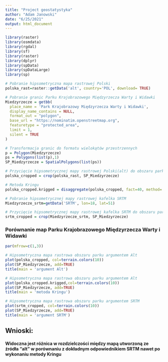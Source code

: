 ```yaml
---
title: "Project geostatystyka"
author: "Adam Janowski"
date: "6/25/2021"
output: html_document
---
```


```r
library(raster)
library(osmdata)
library(rgdal)
library(sf)
library(raster)
library(dplyr)
library(spData)
library(spDataLarge)
library(sp)

# Pobranie hipsometryczna mapa rastrowej Polski
polska_rast=raster::getData('alt', country='POL', download= TRUE)

# Pobranie granic Parku Krajobrazowego Międzyrzecza Warty i Widawki
Miedzyrzecze = getbb(
  place_name = 'Park Krajobrazowy Międzyrzecza Warty i Widawki',
  display_name_contains = NULL,
  format_out = "polygon",
  base_url = "https://nominatim.openstreetmap.org",
  featuretype = "protected_area",
  limit = 1,
  silent = TRUE
)

# Transformacja granic do formatu wielokątów przestrzennych 
p = Polygon(Miedzyrzecze)
ps = Polygons(list(p),1)
SP_Miedzyrzecze = SpatialPolygons(list(ps))

# Przycięcie hipsometrycznej mapy rastrowej Polski(alt) do obszaru parku
polska_cropped = crop(polska_rast, SP_Miedzyrzecze)

# Metoda Kringu
polska_cropped.krigged = disaggregate(polska_cropped, fact=40, method='bilinear')

# Pobranie hipsometrycznej mapy rastrowej kafelka SRTM
Miedzyrzecze_srtm=getData('SRTM', lon=18, lat=51)

# Przycięcie hipsometrycznej mapy rastrowej kafelka SRTM do obszaru parku
srtm_cropped = crop(Miedzyrzecze_srtm, SP_Miedzyrzecze)
```

### Porównanie map Parku Krajobrazowego Międzyrzecza Warty i Widawki

```r

par(mfrow=c(1,3))

# Hipsometryczna mapa rastrowa obszaru parku argumentem Alt
plot(polska_cropped, col=terrain.colors(10))
plot(SP_Miedzyrzecze, add=TRUE)
title(main = 'argument Alt')

# Hipsometryczna mapa rastrowa obszaru parku argumentem Alt
plot(polska_cropped.krigged,col=terrain.colors(10))
plot(SP_Miedzyrzecze, add=TRUE)
title(main = 'metoda Kringu')

# Hipsometryczna mapa rastrowa obszaru parku argumentem SRTM
plot(srtm_cropped, col=terrain.colors(10))
plot(SP_Miedzyrzecze, add=TRUE)
title(main = 'argument SRTM')
```

## Wnioski:
#### Widoczna jest różnica w rozdzielczości między mapą utworzoną ze źródła "alt" w porównaniu z dokładnym odpowiednikiem SRTM nawet po wykonaniu metody Kringu
